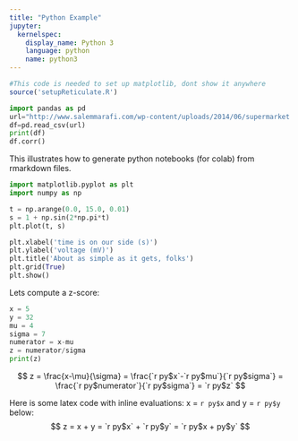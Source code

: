 ```yaml
---
title: "Python Example"
jupyter:
  kernelspec:
    display_name: Python 3
    language: python
    name: python3
---
```


```r
#This code is needed to set up matplotlib, dont show it anywhere 
source('setupReticulate.R')
```

```python
import pandas as pd
url="http://www.salemmarafi.com/wp-content/uploads/2014/06/supermarket.csv"
df=pd.read_csv(url)
print(df)
df.corr()
```

This illustrates how to generate python notebooks (for colab) from rmarkdown files.

```python
import matplotlib.pyplot as plt
import numpy as np

t = np.arange(0.0, 15.0, 0.01)
s = 1 + np.sin(2*np.pi*t)
plt.plot(t, s)

plt.xlabel('time is on our side (s)')
plt.ylabel('voltage (mV)')
plt.title('About as simple as it gets, folks')
plt.grid(True)
plt.show()
```

Lets compute a z-score:
```python
x = 5 
y = 32
mu = 4
sigma = 7
numerator = x-mu
z = numerator/sigma
print(z)
```
$$
z = \frac{x-\mu}{\sigma} 
  = \frac{`r py$x`-`r py$mu`}{`r py$sigma`} 
  = \frac{`r py$numerator`}{`r py$sigma`} 
  = `r py$z`
$$

Here is some latex code with inline evaluations: x = `r py$x` and y = `r py$y` below:
$$ 
z = x + y = `r py$x` + `r py$y` = `r py$x + py$y`
$$


